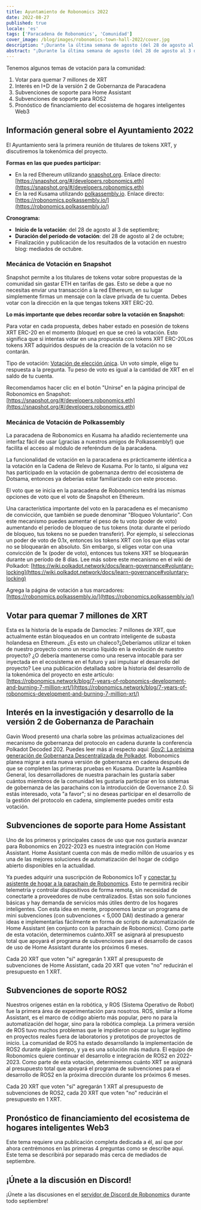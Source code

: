 ```yaml
---
title: Ayuntamiento de Robonomics 2022
date: 2022-08-27
published: true
locale: 'es'
tags: ['Paracadena de Robonomics', 'Comunidad']
cover_image: /blog/images/robonomics-town-hall-2022/cover.jpg
description: "¡Durante la última semana de agosto (del 28 de agosto al 3 de septiembre), prepárate para participar en discusiones y mecanismos de votación utilizando tus tokens XRT!"
abstract: "¡Durante la última semana de agosto (del 28 de agosto al 3 de septiembre), prepárate para participar en discusiones y mecanismos de votación utilizando tus tokens XRT!"
---
```


Tenemos algunos temas de votación para la comunidad:

1. Votar para quemar 7 millones de XRT
2. Interés en I+D de la versión 2 de Gobernanza de Paracadena
3. Subvenciones de soporte para Home Assistant
4. Subvenciones de soporte para ROS2
5. Pronóstico de financiamiento del ecosistema de hogares inteligentes Web3

## Información general sobre el Ayuntamiento 2022

El Ayuntamiento será la primera reunión de titulares de tokens XRT, y discutiremos la tokenómica del proyecto.

**Formas en las que puedes participar:** 

- En la red Ethereum utilizando [snapshot.org](http://snapshot.org/). Enlace directo: [https://snapshot.org/#/developers.robonomics.eth](https://snapshot.org/#/developers.robonomics.eth)
- En la red Kusama utilizando [polkassembly.io](http://polkassembly.io/). Enlace directo: [https://robonomics.polkassembly.io/](https://robonomics.polkassembly.io/)

**Cronograma:** 

- **Inicio de la votación**: del 28 de agosto al 3 de septiembre;
- **Duración del período de votación**: del 28 de agosto al 2 de octubre;
- Finalización y publicación de los resultados de la votación en nuestro blog: mediados de octubre.

### Mecánica de Votación en Snapshot

Snapshot permite a los titulares de tokens votar sobre propuestas de la comunidad sin gastar ETH en tarifas de gas. Esto se debe a que no necesitas enviar una transacción a la red Ethereum, en su lugar simplemente firmas un mensaje con la clave privada de tu cuenta. Debes votar con la dirección en la que tengas tokens XRT ERC-20.

**Lo más importante que debes recordar sobre la votación en Snapshot:**

Para votar en cada propuesta, debes haber estado en posesión de tokens XRT ERC-20 en el momento (bloque) en que se creó la votación. Esto significa que si intentas votar en una propuesta con tokens XRT ERC-20Los tokens XRT adquiridos después de la creación de la votación no se contarán.

Tipo de votación: [Votación de elección única](https://docs.snapshot.org/proposals/voting-types#single-choice-voting). Un voto simple, elige tu respuesta a la pregunta. Tu peso de voto es igual a la cantidad de XRT en el saldo de tu cuenta.

Recomendamos hacer clic en el botón "Unirse" en la página principal de Robonomics en Snapshot: [https://snapshot.org/#/developers.robonomics.eth](https://snapshot.org/#/developers.robonomics.eth)

### Mecánica de Votación de Polkassembly

La paracadena de Robonomics en Kusama ha añadido recientemente una interfaz fácil de usar (¡gracias a nuestros amigos de Polkassembly!) que facilita el acceso al módulo de referéndum de la paracadena.

La funcionalidad de votación en la paracadena es prácticamente idéntica a la votación en la Cadena de Relevo de Kusama. Por lo tanto, si alguna vez has participado en la votación de gobernanza dentro del ecosistema de Dotsama, entonces ya deberías estar familiarizado con este proceso.

El voto que se inicia en la paracadena de Robonomics tendrá las mismas opciones de voto que el voto de Snapshot en Ethereum.

Una característica importante del voto en la paracadena es el mecanismo de convicción, que también se puede denominar "Bloqueo Voluntario". Con este mecanismo puedes aumentar el peso de tu voto (poder de voto) aumentando el período de bloqueo de tus tokens (nota: durante el período de bloqueo, tus tokens no se pueden transferir). Por ejemplo, si seleccionas un poder de voto de 0.1x, entonces los tokens XRT con los que elijas votar no se bloquearán en absoluto. Sin embargo, si eliges votar con una convicción de 1x (poder de voto), entonces tus tokens XRT se bloquearán durante un período de 8 días. Lee más sobre este mecanismo en el wiki de Polkadot: [https://wiki.polkadot.network/docs/learn-governance#voluntary-locking](https://wiki.polkadot.network/docs/learn-governance#voluntary-locking)

Agrega la página de votación a tus marcadores: [https://robonomics.polkassembly.io/](https://robonomics.polkassembly.io/)

## Votar para quemar 7 millones de XRT

Esta es la historia de la espada de Damocles: 7 millones de XRT, que actualmente están bloqueados en un contrato inteligente de subasta holandesa en Ethereum. ¿Es esto un chaleco?¿Deberíamos utilizar el token de nuestro proyecto como un recurso líquido en la evolución de nuestro proyecto? ¿O debería mantenerse como una reserva intocable para ser inyectada en el ecosistema en el futuro y así impulsar el desarrollo del proyecto? Lee una publicación detallada sobre la historia del desarrollo de la tokenómica del proyecto en este artículo: [https://robonomics.network/blog/7-years-of-robonomics-development-and-burning-7-million-xrt/](https://robonomics.network/blog/7-years-of-robonomics-development-and-burning-7-million-xrt/)

## Interés en la investigación y desarrollo de la versión 2 de Gobernanza de Parachain

Gavin Wood presentó una charla sobre las próximas actualizaciones del mecanismo de gobernanza del protocolo en cadena durante la conferencia Polkadot Decoded 202. Puedes leer más al respecto aquí: [Gov2: La próxima generación de Gobernanza Descentralizada de Polkadot](https://polkadot.network/blog/gov2-polkadots-next-generation-of-decentralised-governance/). Robonomics planea migrar a esta nueva versión de gobernanza en cadena después de que se completen las primeras pruebas en Kusama. Durante la Asamblea General, los desarrolladores de nuestra parachain les gustaría saber cuántos miembros de la comunidad les gustaría participar en los sistemas de gobernanza de las parachains con la introducción de Governance 2.0. Si estás interesado, vota "a favor"; si no deseas participar en el desarrollo de la gestión del protocolo en cadena, simplemente puedes omitir esta votación.

## Subvenciones de soporte para Home Assistant

Uno de los primeros y principales casos de uso que nos gustaría avanzar para Robonomics en 2022-2023 es nuestra integración con Home Assistant. Home Assistant cuenta con más de medio millón de usuarios y es una de las mejores soluciones de automatización del hogar de código abierto disponibles en la actualidad.

Ya puedes adquirir una suscripción de Robonomics IoT y [conectar tu asistente de hogar a la parachain de Robonomics](https://wiki.robonomics.network/docs/en/home-assistant-begin/). Esto te permitirá recibir telemetría y controlar dispositivos de forma remota, sin necesidad de conectarte a proveedores de nube centralizados. Estas son solo funciones básicas y hay demanda de servicios más útiles dentro de los hogares inteligentes. Con esta idea en mente, proponemos lanzar un programa de mini subvenciones (con subvenciones < 5,000 DAI) destinado a generar ideas e implementarlas fácilmente en forma de scripts de automatización de Home Assistant (en conjunto con la parachain de Robonomics). Como parte de esta votación, determinemos cuánto.XRT se asignará al presupuesto total que apoyará el programa de subvenciones para el desarrollo de casos de uso de Home Assistant durante los próximos 6 meses.

Cada 20 XRT que voten "sí" agregarán 1 XRT al presupuesto de subvenciones de Home Assistant, cada 20 XRT que voten "no" reducirán el presupuesto en 1 XRT.

## Subvenciones de soporte ROS2

Nuestros orígenes están en la robótica, y ROS (Sistema Operativo de Robot) fue la primera área de experimentación para nosotros. ROS, similar a Home Assistant, es el marco de código abierto más popular, pero no para la automatización del hogar, sino para la robótica compleja. La primera versión de ROS tuvo muchos problemas que le impidieron ocupar su lugar legítimo en proyectos reales fuera de laboratorios y prototipos de proyectos de inicio. La comunidad de ROS ha estado desarrollando la implementación de ROS2 durante algún tiempo, y ya es una solución más madura. El equipo de Robonomics quiere continuar el desarrollo e integración de ROS2 en 2022-2023. Como parte de esta votación, determinemos cuánto XRT se asignará al presupuesto total que apoyará el programa de subvenciones para el desarrollo de ROS2 en la próxima dirección durante los próximos 6 meses.

Cada 20 XRT que voten "sí" agregarán 1 XRT al presupuesto de subvenciones de ROS2, cada 20 XRT que voten "no" reducirán el presupuesto en 1 XRT.

## Pronóstico de financiamiento del ecosistema de hogares inteligentes Web3

Este tema requiere una publicación completa dedicada a él, así que por ahora centrémonos en las primeras 4 preguntas como se describe aquí. Este tema se describirá por separado más cerca de mediados de septiembre.

## ¡Únete a la discusión en Discord!

¡Únete a las discusiones en el [servidor de Discord de Robonomics](https://discord.gg/9ZSpkET9BQ) durante todo septiembre!